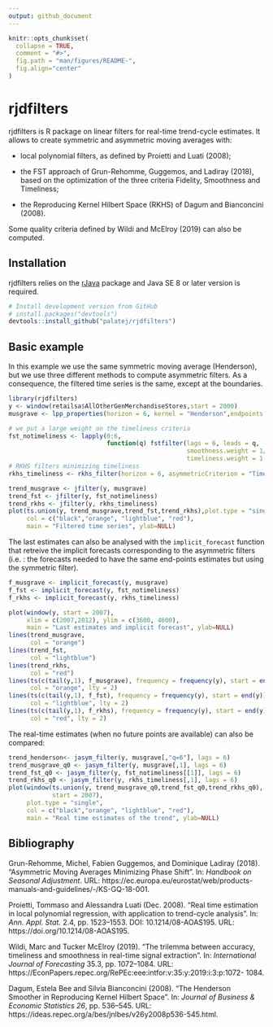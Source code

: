 ```yaml
---
output: github_document
---
```


<!-- README.md is generated from README.Rmd. Please edit that file -->

```r
knitr::opts_chunk$set(
  collapse = TRUE,
  comment = "#>",
  fig.path = "man/figures/README-",
  fig.align="center"
)
```

# rjdfilters

rjdfilters is R package on linear filters for real-time trend-cycle estimates.
It allows to create symmetric and asymmetric moving averages with:

- local polynomial filters, as defined by Proietti and Luati (2008);

- the FST approach  of Grun-Rehomme, Guggemos, and Ladiray (2018), based on the optimization of the three criteria Fidelity, Smoothness and Timeliness;

- the Reproducing Kernel Hilbert Space (RKHS) of Dagum and Bianconcini (2008).

Some quality criteria defined by Wildi and McElroy (2019) can also be computed.

## Installation

rjdfilters relies on the [rJava](https://CRAN.R-project.org/package=rJava) package and Java SE 8 or later version is required.

```r
# Install development version from GitHub
# install.packages("devtools")
devtools::install_github("palatej/rjdfilters")
```

## Basic example

In this example we use the same symmetric moving average (Henderson), but we use three different methods to compute asymmetric filters. As a consequence, the filtered time series is the same, except at the boundaries.

```r
library(rjdfilters)
y <- window(retailsa$AllOtherGenMerchandiseStores,start = 2000)
musgrave <- lpp_properties(horizon = 6, kernel = "Henderson",endpoints = "LC")$filters.coef

# we put a large weight on the timeliness criteria
fst_notimeliness <- lapply(0:6,
                           function(q) fstfilter(lags = 6, leads = q,
                                                 smoothness.weight = 1/1000,
                                                 timeliness.weight = 1-1/1000)$filter.coef)
# RKHS filters minimizing timeliness
rkhs_timeliness <- rkhs_filter(horizon = 6, asymmetricCriterion = "Timeliness")$filters.coef

trend_musgrave <- jfilter(y, musgrave)
trend_fst <- jfilter(y, fst_notimeliness)
trend_rkhs <- jfilter(y, rkhs_timeliness)
plot(ts.union(y, trend_musgrave,trend_fst,trend_rkhs),plot.type = "single",
     col = c("black","orange", "lightblue", "red"),
     main = "Filtered time series", ylab=NULL)
```

The last estimates can also be analysed with the `implicit_forecast` function that retreive the implicit forecasts corresponding to the asymmetric filters (i.e. : the forecasts needed to have the same end-points estimates but using the symmetric filter).

```r
f_musgrave <- implicit_forecast(y, musgrave)
f_fst <- implicit_forecast(y, fst_notimeliness)
f_rkhs <- implicit_forecast(y, rkhs_timeliness)

plot(window(y, start = 2007),
     xlim = c(2007,2012), ylim = c(3600, 4600),
     main = "Last estimates and implicit forecast", ylab=NULL)
lines(trend_musgrave,
      col = "orange")
lines(trend_fst,
      col = "lightblue")
lines(trend_rkhs,
      col = "red")
lines(ts(c(tail(y,1), f_musgrave), frequency = frequency(y), start = end(y)),
      col = "orange", lty = 2)
lines(ts(c(tail(y,1), f_fst), frequency = frequency(y), start = end(y)),
      col = "lightblue", lty = 2)
lines(ts(c(tail(y,1), f_rkhs), frequency = frequency(y), start = end(y)),
      col = "red", lty = 2)
```

The real-time estimates (when no future points are available) can also be compared:

```r
trend_henderson<- jasym_filter(y, musgrave[,"q=6"], lags = 6)
trend_musgrave_q0 <- jasym_filter(y, musgrave[,1], lags = 6)
trend_fst_q0 <- jasym_filter(y, fst_notimeliness[[1]], lags = 6)
trend_rkhs_q0 <- jasym_filter(y, rkhs_timeliness[,1], lags = 6)
plot(window(ts.union(y, trend_musgrave_q0,trend_fst_q0,trend_rkhs_q0),
            start = 2007),
     plot.type = "single",
     col = c("black","orange", "lightblue", "red"),
     main = "Real time estimates of the trend", ylab=NULL)
```

## Bibliography

Grun-Rehomme, Michel, Fabien Guggemos, and Dominique Ladiray (2018). “Asymmetric Moving Averages Minimizing Phase Shift”. In: *Handbook on Seasonal Adjustment*. URL: https://ec.europa.eu/eurostat/web/products-manuals-and-guidelines/-/KS-GQ-18-001.

Proietti, Tommaso and Alessandra Luati (Dec. 2008). “Real time estimation in local polynomial regression, with application to trend-cycle analysis”. In: *Ann. Appl. Stat.* 2.4, pp. 1523–1553. DOI: 10.1214/08-AOAS195. URL: https://doi.org/10.1214/08-AOAS195.

Wildi, Marc and Tucker McElroy (2019). “The trilemma between accuracy, timeliness and smoothness in real-time signal extraction”. In: *International Journal of Forecasting* 35.3, pp. 1072–1084. URL: https://EconPapers.repec.org/RePEc:eee:intfor:v:35:y:2019:i:3:p:1072- 1084.

Dagum, Estela Bee and Silvia Bianconcini (2008). “The Henderson Smoother in Reproducing Kernel Hilbert Space”. In: *Journal of Business & Economic Statistics 26*, pp. 536–545. URL: https://ideas.repec.org/a/bes/jnlbes/v26y2008p536-545.html.
